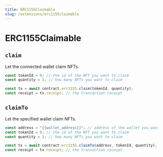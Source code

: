 ```yaml
---
title: ERC1155Claimable
slug: /extensions/erc1155claimable
---
```


# ERC1155Claimable

## `claim`

Let the connected wallet claim NFTs.

```javascript
const tokenId = 0; // the id of the NFT you want to claim
const quantity = 1; // how many NFTs you want to claim

const tx = await contract.erc1155.claim(tokenId, quantity);
const receipt = tx.receipt; // the transaction receipt
```

## `claimTo`

Let the specified wallet claim NFTs.

```javascript
const address = "{{wallet_address}}"; // address of the wallet you want to claim the NFTs
const tokenId = 0; // the id of the NFT you want to claim
const quantity = 1; // how many NFTs you want to claim

const tx = await contract.erc1155.claimTo(address, tokenId, quantity);
const receipt = tx.receipt; // the transaction receipt
```
